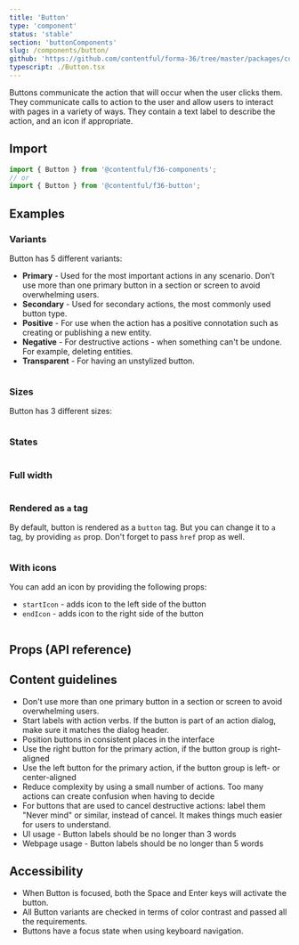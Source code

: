 ```yaml
---
title: 'Button'
type: 'component'
status: 'stable'
section: 'buttonComponents'
slug: /components/button/
github: 'https://github.com/contentful/forma-36/tree/master/packages/components/button'
typescript: ./Button.tsx
---
```


Buttons communicate the action that will occur when the user clicks them.
They communicate calls to action to the user and allow users to interact with pages in a variety of ways.
They contain a text label to describe the action, and an icon if appropriate.

## Import

```js static=true
import { Button } from '@contentful/f36-components';
// or
import { Button } from '@contentful/f36-button';
```

## Examples

### Variants

Button has 5 different variants:

- **Primary** - Used for the most important actions in any scenario. Don’t use more than one primary button in a section or screen to avoid overwhelming users.
- **Secondary** - Used for secondary actions, the most commonly used button type.
- **Positive** - For use when the action has a positive connotation such as creating or publishing a new entity.
- **Negative** - For destructive actions - when something can't be undone. For example, deleting entities.
- **Transparent** - For having an unstylized button.

```jsx file=../../examples/ButtonVariantsExample.tsx

```

### Sizes

Button has 3 different sizes:

```jsx file=../../examples/ButtonSizesExample.tsx

```

### States

```jsx file=../../examples/ButtonStatesExample.tsx

```

### Full width

```jsx file=../../examples/ButtonFullWidthExample.tsx

```

### Rendered as `a` tag

By default, button is rendered as a `button` tag. But you can change it to `a` tag, by providing `as` prop. Don't forget to pass `href` prop as well.

```jsx file=../../examples/ButtonAsAExample.tsx

```

### With icons

You can add an icon by providing the following props:

- `startIcon` - adds icon to the left side of the button
- `endIcon` - adds icon to the right side of the button

```jsx file=../../examples/ButtonWithIconExample.tsx

```

## Props (API reference)

<PropsTable of="Button" />

## Content guidelines

- Don't use more than one primary button in a section or screen to avoid overwhelming users.
- Start labels with action verbs. If the button is part of an action dialog, make sure it matches the dialog header.
- Position buttons in consistent places in the interface
- Use the right button for the primary action, if the button group is right-aligned
- Use the left button for the primary action, if the button group is left- or center-aligned
- Reduce complexity by using a small number of actions. Too many actions can create confusion when having to decide
- For buttons that are used to cancel destructive actions: label them "Never mind" or similar, instead of cancel. It makes things much easier for users to understand.
- UI usage - Button labels should be no longer than 3 words
- Webpage usage - Button labels should be no longer than 5 words

## Accessibility

- When Button is focused, both the Space and Enter keys will activate the button.
- All Button variants are checked in terms of color contrast and passed all the requirements.
- Buttons have a focus state when using keyboard navigation.

